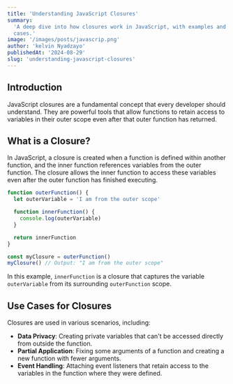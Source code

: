 ```yaml
---
title: 'Understanding JavaScript Closures'
summary:
  'A deep dive into how closures work in JavaScript, with examples and use
  cases.'
image: '/images/posts/javascrip.png'
author: 'kelvin Nyadzayo'
publishedAt: '2024-08-29'
slug: 'understanding-javascript-closures'
---
```


## Introduction

JavaScript closures are a fundamental concept that every developer should
understand. They are powerful tools that allow functions to retain access to
variables in their outer scope even after that outer function has returned.

## What is a Closure?

In JavaScript, a closure is created when a function is defined within another
function, and the inner function references variables from the outer function.
The closure allows the inner function to access these variables even after the
outer function has finished executing.

```javascript
function outerFunction() {
  let outerVariable = 'I am from the outer scope'

  function innerFunction() {
    console.log(outerVariable)
  }

  return innerFunction
}

const myClosure = outerFunction()
myClosure() // Output: "I am from the outer scope"
```

In this example, `innerFunction` is a closure that captures the variable
`outerVariable` from its surrounding `outerFunction` scope.

## Use Cases for Closures

Closures are used in various scenarios, including:

- **Data Privacy**: Creating private variables that can't be accessed directly
  from outside the function.
- **Partial Application**: Fixing some arguments of a function and creating a
  new function with fewer arguments.
- **Event Handling**: Attaching event listeners that retain access to the
  variables in the function where they were defined.

